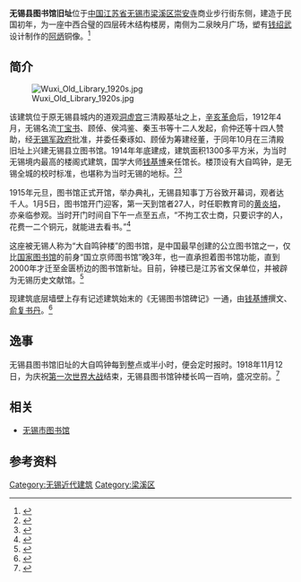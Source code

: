{{文物保护单位
| 级别 = 省级
| 省区市 = 江苏省
| 名称 = 无锡县图书馆旧址
| 图片 = [[File:Former_Wuxi_Library_09_2011-11.JPG|280px]]<br><small>无锡县图书馆及前广场，2011年11月</small>
| 编号 = 490（第五批）
| 分类 = 近现代重要史迹及代表性建筑
| 时代 = 1912年
| 所在 = [[无锡市|无锡市]][[梁溪区|梁溪区]]
| 登录 = 2002年10月
| 备注 ={{maplink|frame=yes|plain=yes|type=point|frame-lat=31.57922|frame-long=120.29720|zoom=16|coord={{coord|31.57922|120.29720}}}}
}}{{coord|31.57922|120.29720|display=title}}
'''无锡县图书馆旧址'''位于[[中国|中国]][[江苏省|江苏省]][[无锡市|无锡市]][[梁溪区|梁溪区]][[崇安寺_(无锡)|崇安寺]]商业步行街东侧，建造于民国初年，为一座中西合璧的四层砖木结构楼房，南侧为二泉映月广场，塑有[[钱绍武|钱绍武]]设计制作的[[阿炳|阿炳]]铜像。<ref>{{cite web|url=http://news.thmz.com/col63/2005/04/2005-04-2941847.html|title=〈瞎子阿炳铜像铸成〉|accessdate=2012年2月21日|work=|publisher=太湖明珠网}}{{dead link|date=2018年3月 |bot=InternetArchiveBot |fix-attempted=yes }}</ref>

== 简介 ==
[[File:Wuxi_Old_Library_1920s.jpg|thumb]]

该建筑位于原无锡县城内的道观[[无锡洞虚宫|洞虚宫]]三清殿基址之上，[[辛亥革命|辛亥革命]]后，1912年4月，无锡名流[[丁宝书|丁宝书]]、顾倬、侯鸿鉴、秦玉书等十二人发起，俞仲还等十四人赞助，经[[无锡军政府|无锡军政府]]批准，并委任秦琢如、顾倬为筹建经董，于同年10月在三清殿旧址上兴建无锡县立图书馆。1914年年底建成，建筑面积1300多平方米，为当时无锡境内最高的楼阁式建筑，国学大师[[钱基博|钱基博]]亲任馆长。楼顶设有大自鸣钟，是无锡全城的校时标准，也堪称为当时无锡的地标。<ref>{{cite web|url=http://www.1street.com.cn/culture/historical/2011/1222/108.html|title=《崇安寺街区史略》|accessdate=2011年12月22日|work=小漪|publisher=崇安寺官方网站|archive-date=2015年2月4日|archive-url=https://web.archive.org/web/20150204061939/http://www.1street.com.cn/culture/historical/2011/1222/108.html|dead-url=no}}</ref><ref>{{cite web|url=http://news.thmz.com/col89/2010/01/2010-01-18688156.html|title=〈无锡地标：20米到339米〉|accessdate=2012年2月21日|work=|publisher=《无锡商报》|deadurl=yes|archiveurl=https://web.archive.org/web/20100122133330/http://news.thmz.com/col89/2010/01/2010-01-18688156.html|archivedate=2010年1月22日}}</ref>

1915年元旦，图书馆正式开馆，举办典礼，无锡县知事丁万谷致开幕词，观者达千人。1月5日，图书馆开门迎客，第一天到馆者27人，时任职教育司的[[黄炎培|黄炎培]]，亦亲临参观。当时开门时间自下午一点至五点，“不拘工农士商，只要识字的人，花费一二个铜元，就能进去看书。”<ref>{{cite web |url=|title=《崇安名胜史话》|pages=页67-70|accessdate=2006年12月|work=政协无锡市崇安区委员会、无锡市崇安区档案局编|publisher=山东画报出版社}}</ref>

这座被无锡人称为“大自鸣钟楼”的图书馆，是中国最早创建的公立图书馆之一，仅比[[中国国家图书馆|国家图书馆]]的前身“国立京师图书馆”晚3年，也一直承担着图书馆功能，直到2000年才迁至金匮桥边的图书馆新址。目前，钟楼已是江苏省文保单位，并被辟为无锡历史文献馆。<ref>{{cite web|url=http://news.thmz.com/col89/2009/03/2009-03-18512905.html|title=〈锡城崇安寺大自鸣钟“重出江湖”〉|accessdate=2009年3月18日|work=|publisher=《江南晚报》|deadurl=yes|archiveurl=https://web.archive.org/web/20150218205009/http://news.thmz.com/col89/2009/03/2009-03-18512905.html|archivedate=2015年2月18日}}</ref>

现建筑底层墙壁上存有记述建筑始末的《无锡图书馆碑记》一通，由[[钱基博|钱基博]]撰文、[[俞复|俞复]][[书丹|书丹]]。<ref>{{cite web |url=|title=《江苏文物综录》|pages=页303|accessdate=1988年10月|work=《江苏文物综录》编辑委员会编|publisher=南京博物院}}</ref>

== 逸事 ==

无锡县图书馆旧址的大自鸣钟每到整点或半小时，便会定时报时。1918年11月12日，为庆祝[[第一次世界大战|第一次世界大战]]结束，无锡县图书馆钟楼长鸣一百响，盛况空前。<ref>{{cite web|url=http://xh.xhby.net/mp2/html/2012-05/31/content_575970.htm|title=〈大自鸣钟〉|accessdate=2012年5月31日|work=|publisher=《新华日报》|deadurl=yes|archiveurl=https://web.archive.org/web/20150205045004/http://xh.xhby.net/mp2/html/2012-05/31/content_575970.htm|archivedate=2015年2月5日|df=}}</ref>

==相关 ==
*[[无锡市图书馆|无锡市图书馆]]

==参考资料==
{{Commons category|Wuxi Library (1912-2000)}}
{{reflist}}
{{无锡市境内的江苏省文物保护单位}}
[[Category:无锡近代建筑|Category:无锡近代建筑]]
[[Category:梁溪区|Category:梁溪区]]
